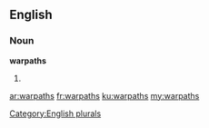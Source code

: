 ==English==

===Noun===
'''warpaths'''

# {{plural of|[[warpath]]}}

[[Category:English plurals]]

[[ar:warpaths]]
[[fr:warpaths]]
[[ku:warpaths]]
[[my:warpaths]]